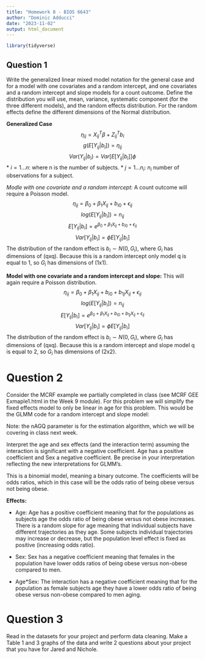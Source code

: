 ```yaml
---
title: "Homework 8 - BIOS 6643"
author: "Dominic Adducci"
date: "2023-11-02"
output: html_document
---
```


```r

library(tidyverse)

```



## Question 1
Write the generalized linear mixed model notation for the general case and for a model with one covariates and a random intercept, and one covariates and a random intercept and slope models for a count outcome. Define the distribution you will use, mean, variance, systematic component (for the three different models), and the random effects distribution. For the random effects define the different dimensions of the Normal distribution. 

**Generalized Case**
$$\eta_{ij} = X_{ij}^T\beta + Z_{ij}^Tb_i$$
$$g(E[Y_{ij}|b_i]) = \eta_{ij}$$
$$Var(Y_{ij}|b_i) = Var[E[Y_{ij}|b_i]]\phi$$
* $i = 1...n$: where n is the number of subjects.
* $j = 1...n_i$: $n_i$ number of observations for a subject.

*Modle with one covariate and a random intercept:*
A count outcome will require a Poisson model.  
$$\eta_{ij} = \beta_0 + \beta_1X_{ij} + b_{i0} + \epsilon_{ij}$$
$$log(E[Y_{ij}|b_i]) = n_{ij}$$
$$E[Y_{ij}|b_i] = e^{\beta_0 + \beta_1X_{ij} + b_{i0} + \epsilon_{ij}}$$
$$Var[Y_{ij}|b_i] = \phi E[Y_{ij}|b_i]$$
The distribution of the random effect is $b_i \sim N(0,G_i)$, where $G_i$ has dimensions of (qxq). Because this is a random intercept only model q is equal to 1, so $G_i$ has dimensions of (1x1). 

**Model with one covariate and a random intercept and slope:**
This will again require a Poisson distribution.
$$\eta_{ij} = \beta_0 + \beta_1X_{ij} + b_{i0} + b_{1j}X_{ij} + \epsilon_{ij}$$
$$log(E[Y_{ij}|b_i]) = n_{ij}$$
$$E[Y_{ij}|b_i] = e^{\beta_0 + \beta_1X_{ij} + b_{i0} + b_{1j}X_{ij} + \epsilon_{ij}}$$
$$Var[Y_{ij}|b_i] = \phi E[Y_{ij}|b_i]$$
The distribution of the random effect is $b_i \sim N(0,G_i)$, where $G_i$ has dimensions of (qxq). Because this is a random intercept and slope model q is equal to 2, so $G_i$ has dimensions of (2x2). 

# Question 2
Consider the MCRF example we partially completed in class (see MCRF GEE Exmaple1.html in the Week 9 module). For this problem we will simplify the fixed effects model to only be linear in age for this problem. This would be the GLMM code for a random intercept and slope model:

\begin{verbatim}
model1<-glmer(Obesity~Sex + Age + Age*Sex + (1+Age:id), data=mcrf, family = binomial(link = "logit"),nAGQ = 1)
\end{verbatim}

Note: the nAGQ parameter is for the estimation algorithm, which we will be covering in class next week. 

Interpret the age and sex effects (and the interaction term) assuming the interaction is significant with a negative coefficient. Age has a positive coefficient and Sex a negative coefficient. Be precise in your interpretation reflecting the new interpretations for GLMM's. 


This is a binomial model, meaning a binary outcome. The coefficients will be odds ratios, which in this case will be the odds ratio of being obese versus not being obese. 

**Effects:**

* Age: Age has a positive coefficient meaning that for the populations as subjects age the odds ratio of being obese versus not obese increases. There is a random slope for age meaning that individual subjects have different trajectories as they age. Some subjects individual trajectories may increase or decrease, but the population level effect is fixed as positive (increasing odds ratio). 

* Sex: Sex has a negative coefficient meaning that females in the population have lower odds ratios of being obese versus non-obese compared to men. 

* Age*Sex: The interaction has a negative coefficient meaning that for the population as female subjects age they have a lower odds ratio of being obese versus non-obese compared to men aging. 


# Question 3
Read in the datasets for your project and perform data cleaning. Make a Table 1 and 3 graphs of the data and write 2 questions about your project that you have for Jared and Nichole. 

```r



```










